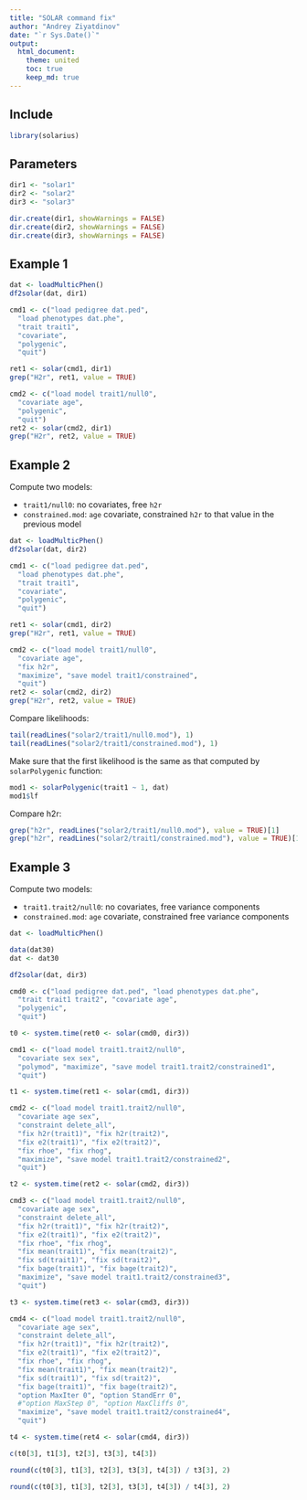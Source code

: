 ```yaml
---
title: "SOLAR command fix"
author: "Andrey Ziyatdinov"
date: "`r Sys.Date()`"
output:
  html_document:
    theme: united
    toc: true
    keep_md: true
---
```



## Include

```r
library(solarius)
```

## Parameters

```r
dir1 <- "solar1"
dir2 <- "solar2"
dir3 <- "solar3"
```

```r
dir.create(dir1, showWarnings = FALSE)
dir.create(dir2, showWarnings = FALSE)
dir.create(dir3, showWarnings = FALSE)
```


## Example 1

```r
dat <- loadMulticPhen()
df2solar(dat, dir1)

cmd1 <- c("load pedigree dat.ped", 
  "load phenotypes dat.phe",
  "trait trait1",
  "covariate",
  "polygenic",
  "quit")

ret1 <- solar(cmd1, dir1)
grep("H2r", ret1, value = TRUE)

cmd2 <- c("load model trait1/null0",
  "covariate age",
  "polygenic",
  "quit")
ret2 <- solar(cmd2, dir1)
grep("H2r", ret2, value = TRUE)
```

## Example 2

Compute two models:

* `trait1/null0`: no covariates, free `h2r`
* `constrained.mod`: `age` covariate, constrained `h2r` to that value in the previous model

```r
dat <- loadMulticPhen()
df2solar(dat, dir2)

cmd1 <- c("load pedigree dat.ped", 
  "load phenotypes dat.phe",
  "trait trait1",
  "covariate",
  "polygenic",
  "quit")

ret1 <- solar(cmd1, dir2)
grep("H2r", ret1, value = TRUE)

cmd2 <- c("load model trait1/null0",
  "covariate age",
  "fix h2r",
  "maximize", "save model trait1/constrained",
  "quit")
ret2 <- solar(cmd2, dir2)
grep("H2r", ret2, value = TRUE)
```

Compare likelihoods:

```r
tail(readLines("solar2/trait1/null0.mod"), 1)
tail(readLines("solar2/trait1/constrained.mod"), 1)
```

Make sure that the first likelihood is the same as that computed by `solarPolygenic` function:

```r
mod1 <- solarPolygenic(trait1 ~ 1, dat)
mod1$lf
```

Compare h2r:

```r
grep("h2r", readLines("solar2/trait1/null0.mod"), value = TRUE)[1]
grep("h2r", readLines("solar2/trait1/constrained.mod"), value = TRUE)[1]
```

## Example 3

Compute two models:

* `trait1.trait2/null0`: no covariates, free variance components
* `constrained.mod`: `age` covariate, constrained free variance components

```r
dat <- loadMulticPhen()

data(dat30)
dat <- dat30

df2solar(dat, dir3)

cmd0 <- c("load pedigree dat.ped", "load phenotypes dat.phe",
  "trait trait1 trait2", "covariate age",
  "polygenic", 
  "quit")

t0 <- system.time(ret0 <- solar(cmd0, dir3))

cmd1 <- c("load model trait1.trait2/null0",
  "covariate sex sex",
  "polymod", "maximize", "save model trait1.trait2/constrained1",
  "quit")

t1 <- system.time(ret1 <- solar(cmd1, dir3))

cmd2 <- c("load model trait1.trait2/null0",
  "covariate age sex",
  "constraint delete_all",
  "fix h2r(trait1)", "fix h2r(trait2)",
  "fix e2(trait1)", "fix e2(trait2)",  
  "fix rhoe", "fix rhog",
  "maximize", "save model trait1.trait2/constrained2",
  "quit")

t2 <- system.time(ret2 <- solar(cmd2, dir3))

cmd3 <- c("load model trait1.trait2/null0",
  "covariate age sex",
  "constraint delete_all",
  "fix h2r(trait1)", "fix h2r(trait2)",
  "fix e2(trait1)", "fix e2(trait2)",  
  "fix rhoe", "fix rhog",
  "fix mean(trait1)", "fix mean(trait2)",  
  "fix sd(trait1)", "fix sd(trait2)",  
  "fix bage(trait1)", "fix bage(trait2)",  
  "maximize", "save model trait1.trait2/constrained3",
  "quit")

t3 <- system.time(ret3 <- solar(cmd3, dir3))

cmd4 <- c("load model trait1.trait2/null0",
  "covariate age sex",
  "constraint delete_all",
  "fix h2r(trait1)", "fix h2r(trait2)",
  "fix e2(trait1)", "fix e2(trait2)",  
  "fix rhoe", "fix rhog",
  "fix mean(trait1)", "fix mean(trait2)",  
  "fix sd(trait1)", "fix sd(trait2)",  
  "fix bage(trait1)", "fix bage(trait2)",  
  "option MaxIter 0", "option StandErr 0",
  #"option MaxStep 0", "option MaxCliffs 0",
  "maximize", "save model trait1.trait2/constrained4",
  "quit")

t4 <- system.time(ret4 <- solar(cmd4, dir3))
```

```r
c(t0[3], t1[3], t2[3], t3[3], t4[3])
```

```r
round(c(t0[3], t1[3], t2[3], t3[3], t4[3]) / t3[3], 2)
```


```r
round(c(t0[3], t1[3], t2[3], t3[3], t4[3]) / t4[3], 2)
```
